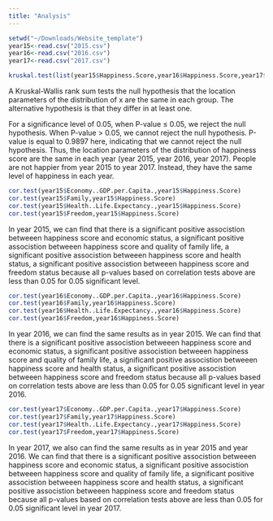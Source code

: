 ```yaml
---
title: "Analysis"
---
```


```r
setwd("~/Downloads/Website_template")
year15<-read.csv("2015.csv")
year16<-read.csv("2016.csv")
year17<-read.csv("2017.csv")

kruskal.test(list(year15$Happiness.Score,year16$Happiness.Score,year17$Happiness.Score))

```

A Kruskal-Wallis rank sum tests the null hypothesis that the location parameters of the distribution of x are the same in each group. The alternative hypothesis is that they differ in at least one.

For a significance level of 0.05, when P-value ≤ 0.05, we reject the null hypothesis. When P-value > 0.05, we cannot reject the null hypothesis. P-value is equal to 0.9897 here, indicating that we cannot reject the null hypothesis. Thus, the location parameters of the distribution of happiness score are the same in each year (year 2015, year 2016, year 2017). People are not happier from year 2015 to year 2017. Instead, they have the same level of happiness in each year.


```r
cor.test(year15$Economy..GDP.per.Capita.,year15$Happiness.Score)
cor.test(year15$Family,year15$Happiness.Score)
cor.test(year15$Health..Life.Expectancy.,year15$Happiness.Score)
cor.test(year15$Freedom,year15$Happiness.Score)
```

In year 2015, we can find that there is a significant positive associstion betweeen happiness score and economic status, a significant positive associstion betweeen happiness score and quality of family life, a significant positive associstion betweeen happiness score and health status, a significant positive associstion betweeen happiness score and freedom status because all p-values based on correlation tests above are less than 0.05 for 0.05 significant level. 


```r
cor.test(year16$Economy..GDP.per.Capita.,year16$Happiness.Score)
cor.test(year16$Family,year16$Happiness.Score)
cor.test(year16$Health..Life.Expectancy.,year16$Happiness.Score)
cor.test(year16$Freedom,year16$Happiness.Score)
```
In year 2016, we can find the same results as in year 2015. We can find that there is a significant positive associstion betweeen happiness score and economic status, a significant positive associstion betweeen happiness score and quality of family life, a significant positive associstion betweeen happiness score and health status, a significant positive associstion betweeen happiness score and freedom status because all p-values based on correlation tests above are less than 0.05 for 0.05 significant level in year 2016. 


```r
cor.test(year17$Economy..GDP.per.Capita.,year17$Happiness.Score)
cor.test(year17$Family,year17$Happiness.Score)
cor.test(year17$Health..Life.Expectancy.,year17$Happiness.Score)
cor.test(year17$Freedom,year17$Happiness.Score)
```
In year 2017, we also can find the same results as in year 2015 and year 2016. We can find that there is a significant positive associstion betweeen happiness score and economic status, a significant positive associstion betweeen happiness score and quality of family life, a significant positive associstion betweeen happiness score and health status, a significant positive associstion betweeen happiness score and freedom status because all p-values based on correlation tests above are less than 0.05 for 0.05 significant level in year 2017. 

